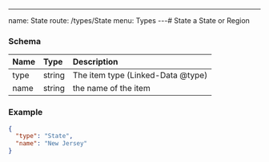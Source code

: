 ---
name: State
route: /types/State
menu: Types
---# State
a State or Region


### Schema
| Name | Type | Description |
|:-----| :--- | :---------- |
| type | string | The item type (Linked-Data @type)  |
| name | string | the name of the item  |

### Example
```json
{
  "type": "State",
  "name": "New Jersey"
}
```
